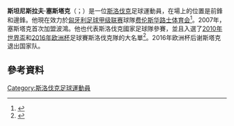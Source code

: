 '''斯坦尼斯拉夫·塞斯塔克'''（{{lang-sk|Stanislav Šesták}}；{{bd|1992年|12月16日}}）是一位[[斯洛伐克|斯洛伐克]]足球運動員，在場上的位置是前鋒和邊鋒。他現在效力於[[匈牙利足球甲级联赛|匈牙利足球甲级联赛]]球隊[[费伦斯华路士体育会|费伦斯华路士体育会]]<ref>{{cite web | url = http://www.fradi.hu/hu/labdarugas/nb-i/hirek/sestak-a-fradie-/20150618/c/10701 | title = Sesták a Fradié! | language = hu | date = 2015-06-15 | access-date = 2016-06-09 | archive-url = https://web.archive.org/web/20180320230508/http://www.fradi.hu/hu/labdarugas/nb-i/hirek/sestak-a-fradie-/20150618/c/10701 | archive-date = 2018-03-20 | dead-url = yes }}</ref>。2007年，塞斯塔克首次加盟波鴻。他也代表斯洛伐克國家足球隊參賽，並且入選了[[2010年世界盃|2010年世界盃]]和[[2016年欧洲杯|2016年欧洲杯]]足球賽斯洛伐克隊的大名單<ref>{{cite web |title=Škriniar part of Slovakia's EURO squad |url=http://www.uefa.com/uefaeuro/news/newsid=2369853.html |date=2016-05-30 |website=UEFA |access-date=2016-06-09 |archive-date=2017-09-24 |archive-url=https://web.archive.org/web/20170924232450/http://www.uefa.com/uefaeuro/news/newsid=2369853.html |dead-url=no }}</ref>。2016年欧洲杯后谢斯塔克退出国家队。

==參考資料==
{{Reflist}}

{{2010年世界盃足球賽斯洛伐克參賽名單}}
{{2016年歐洲國家盃斯洛伐克參賽名單}}
{{DEFAULTSORT: Šesták, Stanislav}}
[[Category:斯洛伐克足球運動員|Category:斯洛伐克足球運動員]]